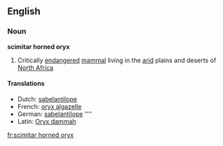 ==English==
===Noun===
'''scimitar horned oryx'''
# Critically [[endangered]] [[mammal]] living in the [[arid]] plains and deserts of [[North Africa]]

====Translations====
{{top}}
* Dutch: [[sabelantilope]] {{m}}
* French: [[oryx algazelle]] {{m}}
* German: [[sabelantilope]] ''''
* Latin: [[Oryx dammah]]
{{bottom}}

[[fr:scimitar horned oryx]]